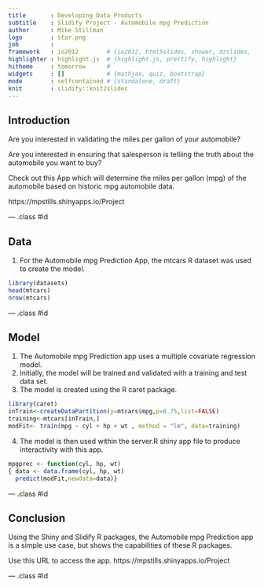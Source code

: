 ```yaml
---
title       : Developing Data Products
subtitle    : Slidify Project - Automobile mpg Prediction
author      : Mike Stillman
logo        : Star.png
job         : 
framework   : io2012        # {io2012, html5slides, shower, dzslides, ...}
highlighter : highlight.js  # {highlight.js, prettify, highlight}
hitheme     : tomorrow      # 
widgets     : []            # {mathjax, quiz, bootstrap}
mode        : selfcontained # {standalone, draft}
knit        : slidify::knit2slides
---
```


## Introduction

<p>Are you interested in validating the miles per gallon of your automobile?</p>
<p>Are you interested in ensuring that salesperson is telliing the truth about the automobile you want to buy?</p>
<p>Check out this App which will determine the miles per gallon (mpg) of the automobile based on historic mpg automobile data.</p>
<p><a> https://mpstills.shinyapps.io/Project</a></p>

--- .class #id 

## Data

1. For the Automobile mpg Prediction App, the mtcars R dataset was used to create the model.
```r
library(datasets)
head(mtcars)
nrow(mtcars)
```

--- .class #id 

## Model

1. The Automobile mpg Prediction app uses a multiple covariate regression model.
2. Initially, the model will be trained and validated with a training and test data set.
3. The model is created using the R caret package.
```r
library(caret)
inTrain<-createDataPartition(y=mtcars$mpg,p=0.75,list=FALSE)
training<-mtcars[inTrain,]
modFit<- train(mpg ~ cyl + hp + wt , method = "lm", data=training)
```
4. The model is then used within the server.R shiny app file to produce interactivity with this app.
```r
mpgprec <- function(cyl, hp, wt) 
{ data <- data.frame(cyl, hp, wt)
  predict(modFit,newdata=data)}
```

--- .class #id 

## Conclusion

<p> Using the Shiny and Slidify R packages, the Automobile mpg Prediction app is a simple use case, but shows the capabilities of these R packages.</p>
<p> Use this URL to access the app.  <a>https://mpstills.shinyapps.io/Project</a></p>

--- .class #id 